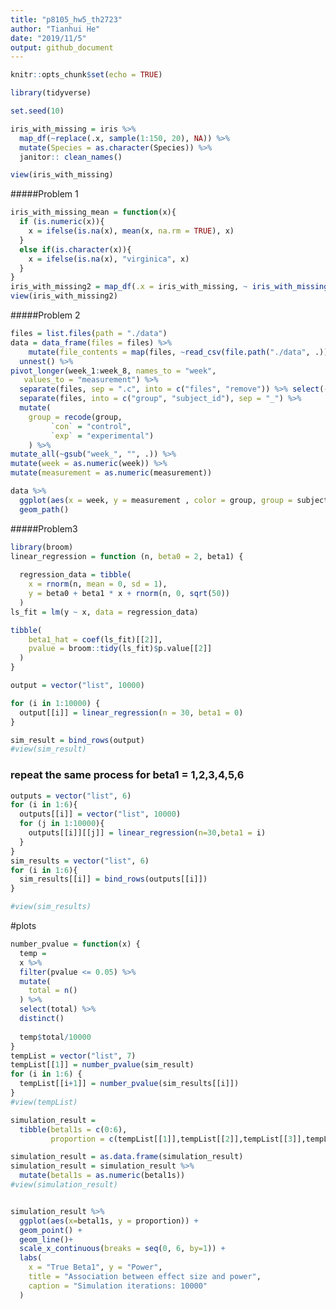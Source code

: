 ```yaml
---
title: "p8105_hw5_th2723"
author: "Tianhui He"
date: "2019/11/5"
output: github_document
---
```


```r
knitr::opts_chunk$set(echo = TRUE)
```


```r
library(tidyverse)

set.seed(10)

iris_with_missing = iris %>% 
  map_df(~replace(.x, sample(1:150, 20), NA)) %>%
  mutate(Species = as.character(Species)) %>% 
  janitor:: clean_names() 

view(iris_with_missing)
```
#####Problem 1
```r
iris_with_missing_mean = function(x){
  if (is.numeric(x)){
    x = ifelse(is.na(x), mean(x, na.rm = TRUE), x)
  }
  else if(is.character(x)){
    x = ifelse(is.na(x), "virginica", x)
  }
}
iris_with_missing2 = map_df(.x = iris_with_missing, ~ iris_with_missing_mean(.x))
view(iris_with_missing2)

```
#####Problem 2
```r
files = list.files(path = "./data")
data = data_frame(files = files) %>% 
    mutate(file_contents = map(files, ~read_csv(file.path("./data", .)))) %>%
  unnest() %>% 
pivot_longer(week_1:week_8, names_to = "week",
   values_to = "measurement") %>% 
  separate(files, sep = ".c", into = c("files", "remove")) %>% select(-remove) %>% 
  separate(files, into = c("group", "subject_id"), sep = "_") %>% 
  mutate(
    group = recode(group,
         `con` = "control",
         `exp` = "experimental")
    ) %>% 
mutate_all(~gsub("week_", "", .)) %>% 
mutate(week = as.numeric(week)) %>% 
mutate(measurement = as.numeric(measurement))

data %>%
  ggplot(aes(x = week, y = measurement , color = group, group = subject_id)) + 
  geom_path() 
```
#####Problem3
```r
library(broom)
linear_regression = function (n, beta0 = 2, beta1) {
  
  regression_data = tibble(
    x = rnorm(n, mean = 0, sd = 1),
    y = beta0 + beta1 * x + rnorm(n, 0, sqrt(50))
  )
ls_fit = lm(y ~ x, data = regression_data)

tibble(
    beta1_hat = coef(ls_fit)[[2]],
    pvalue = broom::tidy(ls_fit)$p.value[[2]]
  )
}

output = vector("list", 10000)

for (i in 1:10000) {
  output[[i]] = linear_regression(n = 30, beta1 = 0)
}

sim_result = bind_rows(output)
#view(sim_result)
```

### repeat the same process for beta1 = 1,2,3,4,5,6
```r
outputs = vector("list", 6)
for (i in 1:6){
  outputs[[i]] = vector("list", 10000)
  for (j in 1:10000){
    outputs[[i]][[j]] = linear_regression(n=30,beta1 = i)
  }
}
sim_results = vector("list", 6)
for (i in 1:6){
  sim_results[[i]] = bind_rows(outputs[[i]])
}

#view(sim_results)
```
#plots
```r
number_pvalue = function(x) {
  temp = 
  x %>% 
  filter(pvalue <= 0.05) %>% 
  mutate(
    total = n()
  ) %>%
  select(total) %>%
  distinct()
  
  temp$total/10000
}
tempList = vector("list", 7)
tempList[[1]] = number_pvalue(sim_result)
for (i in 1:6) {
  tempList[[i+1]] = number_pvalue(sim_results[[i]])
}
#view(tempList)

simulation_result = 
  tibble(betal1s = c(0:6),
         proportion = c(tempList[[1]],tempList[[2]],tempList[[3]],tempList[[4]],tempList[[5]],tempList[[6]],tempList[[7]]))

simulation_result = as.data.frame(simulation_result)
simulation_result = simulation_result %>%
  mutate(betal1s = as.numeric(betal1s))
#view(simulation_result)


simulation_result %>%
  ggplot(aes(x=betal1s, y = proportion)) +
  geom_point() +
  geom_line()+
  scale_x_continuous(breaks = seq(0, 6, by=1)) +
  labs(
    x = "True Beta1", y = "Power",
    title = "Association between effect size and power",
    caption = "Simulation iterations: 10000"
  )
```


```r

```

